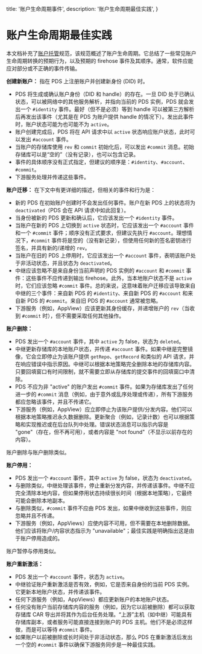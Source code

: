   title: '账户生命周期事件',
  description:
    '账户生命周期最佳实践',
}

# 账户生命周期最佳实践

本文档补充了[账户托管](/specs/account)规范，该规范概述了账户生命周期。它总结了一些常见账户生命周期转换的预期行为，以及预期的 firehose 事件及其顺序。通常，软件应能应对部分或不正确的事件传输。

**创建新账户：** 指在 PDS 上注册账户并创建新身份 (DID) 时。

- PDS 将生成或确认账户身份（DID 和 handle）的存在。一旦 DID 处于已确认状态，可以被网络中的其他服务解析，并指向当前的 PDS 实例，PDS 就会发出一个 `#identity` 事件。最好（但不是必须）等到 handle 可以被第三方解析后再发出该事件（尤其是在 PDS 为账户提供 handle 的情况下）。发出此事件时，账户状态可能为也可能不为 `active`。
- 账户创建完成后，PDS 将在 API 请求中以 `active` 状态响应账户状态，此时可以发出 `#account` 事件。
- 当账户的存储库使用 `rev` 和 `commit` 初始化后，可以发出 `#commit` 消息。初始存储库可以是“空的”（没有记录），也可以包含记录。
- 事件的具体顺序没有正式指定，但建议的顺序是：`#identity`、`#account`、`#commit`。
- 下游服务处理并传递这些事件。

**账户迁移：** 在下文中有更详细的描述，但相关的事件和行为是：

- 新的 PDS 在初始账户创建时不会发出任何事件。账户在新 PDS 上的状态将为 `deactivated`（PDS 会在 API 请求中如此回复）。
- 当身份被新的 PDS 更新和确认后，它应该发出一个 `#identity` 事件。
- 当账户在新的 PDS 上切换到 `active` 状态时，它应该发出一个 `#account` 事件和一个 `#commit` 事件；顺序没有正式要求，但建议先执行 `#account`。理想情况下，`#commit` 事件将是空的（没有新记录），但使用任何新的签名密钥进行签名，并具有新的/递增的 `rev`。
- 当账户在旧的 PDS 上停用时，它应该发出一个 `#account` 事件，表明该账户处于非活动状态，并且状态为 `deactivated`。
- 中继应该忽略不是来自身份当前声明的 PDS 实例的 `#account` 和 `#commit` 事件：这些事件不应传递到输出 firehose。此外，当本地账户状态不是 `active` 时，它们应该忽略 `#commit` 事件。总的来说，这意味着账户迁移应该导致来自中继的三个事件：来自新 PDS 的 `#identity`、来自新 PDS 的 `#account` 和来自新 PDS 的 `#commit`。来自旧 PDS 的 `#account` 通常被忽略。
- 下游服务（例如，AppView）应该更新其身份缓存，并递增账户的 `rev`（当收到 `#commit` 时），但不需要采取任何其他操作。

**账户删除：**

- PDS 发出一个 `#account` 事件，其中 `active` 为 false，状态为 `deleted`。
- 中继更新存储库的本地账户状态，并传递 `#account` 事件。如果中继是完整镜像，它会立即停止为该账户提供 `getRepo`、`getRecord` 和类似的 API 请求，并在响应错误中指示原因。中继可以根据本地策略完全删除本地的存储库内容。只要回填窗口有时间限制，就不需要立即从存储库的提交事件的回填窗口中清除。
- PDS 不应为非 "active" 的账户发出 `#commit` 事件。如果为存储库发出了任何进一步的 `#commit` 消息（例如，由于意外或乱序处理或传递），所有下游服务都应忽略该事件，并且不传递它。
- 下游服务（例如，AppView）应立即停止为该账户提供/分发内容。他们可以根据本地策略推迟永久数据删除。更新聚合（例如，记录计数）也可以根据策略和实现推迟或在后台队列中处理。错误状态消息可以指示内容是 "gone"（存在，但不再可用），或者内容是 "not found"（不显示以前存在的内容）。

账户删除与账户删除类似。

**账户停用：**

- PDS 发出一个 `#account` 事件，其中 `active` 为 false，状态为 `deactivated`。
- 与删除类似，中继处理该事件，停止重新分发内容，并传递该事件。中继不应完全清除本地内容，但如果停用状态持续很长时间（根据本地策略），它最终可能会删除本地副本。
- 与删除类似，`#commit` 事件不应由 PDS 发出，如果中继收到这些事件，则应忽略并且不传递。
- 下游服务（例如，AppViews）应使内容不可用，但不需要在本地删除数据。他们应该将账户/内容状态指示为 "unavailable"；最佳实践是明确指出这是由于账户停用造成的。

账户暂停与停用类似。

**账户重新激活：**

- PDS 发出一个 `#account` 事件，状态为 `active`。
- 中继验证账户重新激活是否有效，例如，它是否来自身份的当前 PDS 实例。它更新本地账户状态，并传递该事件。
- 任何下游服务（例如，AppViews）都应更新账户的本地账户状态。
- 任何没有账户当前存储库内容的服务（例如，因为它以前被删除）都可以获取存储库 CAR 导出并将其作为后台任务处理。“上游”主机（如中继）可能具有存储库副本，或者服务可能直接连接到账户的 PDS 主机。他们不是必须这样做，而是可以等待 `#commit` 事件。
- 如果账户以前被删除或长时间处于非活动状态，那么 PDS 在重新激活后发出一个空的 `#commit` 事件以确保下游服务同步是一种最佳实践。
